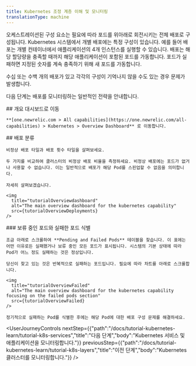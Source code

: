 ```yaml
---
title: Kubernetes 조정 계층 이해 및 모니터링
translationType: machine
---
```




오케스트레이션된 구성 요소는 필요에 따라 포드를 위아래로 회전시키는 전체 배포로 구성됩니다. Kubernetes 시스템에서 개별 배포에는 특정 구성이 있습니다. 예를 들어 배포는 개별 컨테이너에서 애플리케이션의 4개 인스턴스를 실행할 수 있습니다. 배포는 해당 할당량을 충족할 때까지 해당 애플리케이션이 포함된 포드를 가동합니다. 포드가 실패하면 지정된 숫자를 계속 충족하기 위해 새 포드를 가동합니다.

수십 또는 수백 개의 배포가 있고 각각의 구성이 기억나지 않을 수도 있는 경우 문제가 발생합니다.

다음 단계는 배포를 모니터링하는 일반적인 전략을 안내합니다.

<Steps>
  <Step>
    ## 개요 대시보드로 이동

    **[one.newrelic.com > All capabilities](https://one.newrelic.com/all-capabilities) > Kubernetes > Overview Dashboard** 로 이동합니다.  

  </Step>

  <Step>
    ## 배포 분류

    비정상 배포 타일과 배포 횟수 타일을 살펴보세요.

    두 가지를 비교하여 클러스터의 비정상 배포 비율을 측정하세요. 비정상 배포에는 포드가 없거나 사용할 수 없습니다. 이는 일반적으로 배포가 해당 Pod를 스핀업할 수 없음을 의미합니다.

    자세히 살펴보겠습니다.

    <img
      title="tutorialOverviewdashboard"
      alt="The main overview dashboard for the kubernetes capability"
      src={tutorialOverviewDeployments}
    />
  </Step>

  <Step>
    ### 보류 중인 포드와 실패한 포드 식별

    조금 아래로 스크롤하여 **Pending and Failed Pods** 테이블을 찾습니다. 이 표에는 어떤 이유로든 실패했거나 보류 중인 모든 포드가 표시됩니다. 시스템의 기본 상태에 따라 Pod가 어느 정도 실패하는 것은 정상입니다.

    당신이 찾고 있는 것은 반복적으로 실패하는 포드입니다. 필요에 따라 차트를 아래로 스크롤합니다.

    <img
      title="tutorialOverviewFailed"
      alt="The main overview dashboard for the kubernetes capability focusing on the failed pods section"
      src={tutorialOverviewFailed}
    />

    정기적으로 실패하는 Pod를 식별한 후에는 해당 Pod에 대한 배포 구성 문제를 해결하세요.
  </Step>
</Steps>

<UserJourneyControls
  nextStep={{"path":"/docs/tutorial-kubernetes-learn/tutorial-k8s-services","title":"다음 단계","body":"Kubernetes 서비스 및 애플리케이션을 모니터링합니다."}}
  previousStep={{"path":"/docs/tutorial-kubernetes-learn/tutorial-k8s-layers","title":"이전 단계","body":"Kubernetes 클러스터를 모니터링합니다."}}
/>
